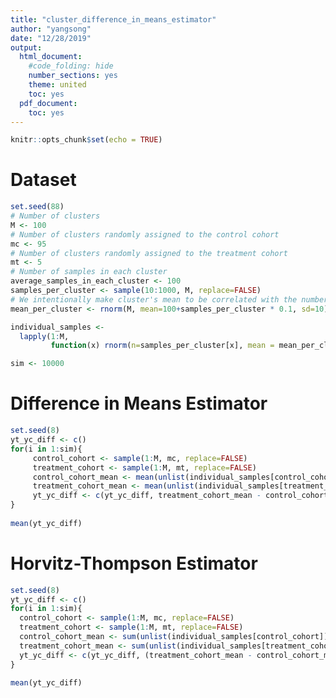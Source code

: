 ```yaml
---
title: "cluster_difference_in_means_estimator"
author: "yangsong"
date: "12/28/2019"
output:
  html_document:
    #code_folding: hide
    number_sections: yes
    theme: united
    toc: yes
  pdf_document:
    toc: yes
---
```



```r
knitr::opts_chunk$set(echo = TRUE)
```
# Dataset
```r
set.seed(88)
# Number of clusters
M <- 100
# Number of clusters randomly assigned to the control cohort
mc <- 95
# Number of clusters randomly assigned to the treatment cohort
mt <- 5
# Number of samples in each cluster
average_samples_in_each_cluster <- 100
samples_per_cluster <- sample(10:1000, M, replace=FALSE)
# We intentionally make cluster's mean to be correlated with the number of samples in the clusters
mean_per_cluster <- rnorm(M, mean=100+samples_per_cluster * 0.1, sd=10)

individual_samples <-
  lapply(1:M, 
         function(x) rnorm(n=samples_per_cluster[x], mean = mean_per_cluster[x], sd=3))

sim <- 10000

```



# Difference in Means Estimator
```r
set.seed(8)
yt_yc_diff <- c()
for(i in 1:sim){
     control_cohort <- sample(1:M, mc, replace=FALSE)
     treatment_cohort <- sample(1:M, mt, replace=FALSE)
     control_cohort_mean <- mean(unlist(individual_samples[control_cohort]))
     treatment_cohort_mean <- mean(unlist(individual_samples[treatment_cohort]))
     yt_yc_diff <- c(yt_yc_diff, treatment_cohort_mean - control_cohort_mean)
}
 
mean(yt_yc_diff)
```


# Horvitz-Thompson Estimator
```r
set.seed(8)
yt_yc_diff <- c()
for(i in 1:sim){
  control_cohort <- sample(1:M, mc, replace=FALSE)
  treatment_cohort <- sample(1:M, mt, replace=FALSE)
  control_cohort_mean <- sum(unlist(individual_samples[control_cohort])) / mc
  treatment_cohort_mean <- sum(unlist(individual_samples[treatment_cohort])) / mt
  yt_yc_diff <- c(yt_yc_diff, (treatment_cohort_mean - control_cohort_mean) * M / sum(samples_per_cluster))
}

mean(yt_yc_diff)
```









